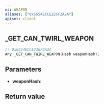 ```yaml
---
ns: WEAPON
aliases: ["0x6554ECCE226F2A2A"]
apiset: client
---
```

## _GET_CAN_TWIRL_WEAPON

```c
// 0x6554ECCE226F2A2A
Any _GET_CAN_TWIRL_WEAPON(Hash weaponHash);
```


## Parameters
* **weaponHash**:

## Return value